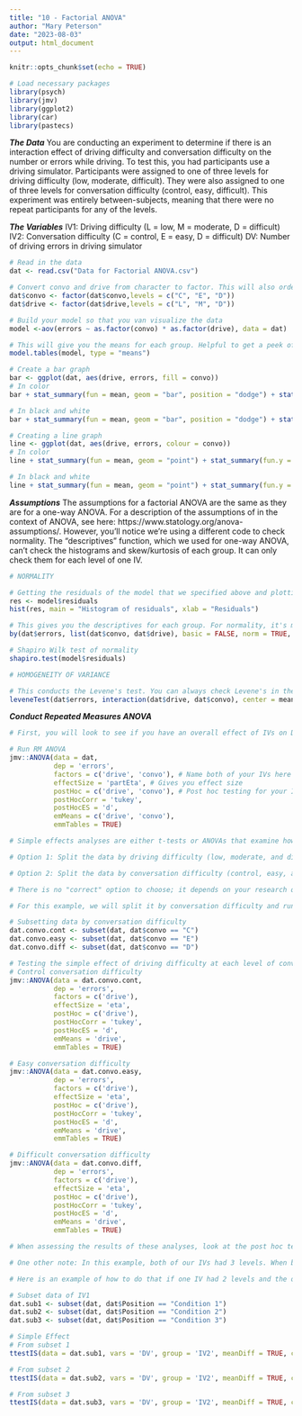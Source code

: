 ---
title: "10 - Factorial ANOVA"
author: "Mary Peterson"
date: "2023-08-03"
output: html_document
---

```{r setup, include=FALSE}
knitr::opts_chunk$set(echo = TRUE)
```

```{r}
# Load necessary packages
library(psych)
library(jmv)
library(ggplot2)
library(car)
library(pastecs)
```

***The Data***
You are conducting an experiment to determine if there is an interaction effect of driving difficulty and conversation difficulty on the number or errors while driving. To test this, you had participants use a driving simulator. Participants were assigned to one of three levels for driving difficulty (low, moderate, difficult). They were also assigned to one of three levels for conversation difficulty (control, easy, difficult). This experiment was entirely between-subjects, meaning that there were no repeat participants for any of the levels. 

***The Variables***
IV1: Driving difficulty (L = low, M = moderate, D = difficult)
IV2: Conversation difficulty (C = control, E = easy, D = difficult) 
DV: Number of driving errors in driving simulator

```{r}
# Read in the data
dat <- read.csv("Data for Factorial ANOVA.csv")

# Convert convo and drive from character to factor. This will also order the data in the order you assign the levels
dat$convo <- factor(dat$convo,levels = c("C", "E", "D"))
dat$drive <- factor(dat$drive,levels = c("L", "M", "D"))
```

```{r}
# Build your model so that you van visualize the data
model <-aov(errors ~ as.factor(convo) * as.factor(drive), data = dat)

# This will give you the means for each group. Helpful to get a peek of your data before running full analysis
model.tables(model, type = "means")

# Create a bar graph
bar <- ggplot(dat, aes(drive, errors, fill = convo))
# In color
bar + stat_summary(fun = mean, geom = "bar", position = "dodge") + stat_summary(fun.data = mean_cl_normal, geom = "errorbar", position = position_dodge(width = 0.90), width = 0.2) + labs(x = "Driving Difficulty", y = "Driving Errors", fill = "Conversation Difficulty") + ggtitle('Effect of Driving and Conversation Difficulty on Errors Made') + scale_fill_manual("Conversation Difficulty", values = c("hotpink4", "seagreen3", "orange"))

# In black and white
bar + stat_summary(fun = mean, geom = "bar", position = "dodge") + stat_summary(fun.data = mean_cl_normal, geom = "errorbar", position = position_dodge(width = 0.90), width = 0.2) + labs(x = "Driving Difficulty", y = "Driving Errors", fill = "Conversation Difficulty") + ggtitle('Effect of Driving and Conversation Difficulty on Errors Made') + scale_fill_manual("Conversation Difficulty", values = c("gray60", "gray42", "gray23"))
```

```{r}
# Creating a line graph
line <- ggplot(dat, aes(drive, errors, colour = convo))
# In color
line + stat_summary(fun = mean, geom = "point") + stat_summary(fun.y = mean, geom = "line", aes(group = convo)) + stat_summary(fun.data = mean_cl_boot, geom = "errorbar", width = 0.2) + labs(x = "Driving Difficilty", y = "Driving Errrs", colour = "Conversation Difficulty") + ggtitle('Effect of Driving and Conversation Difficulty on Errors Made') + scale_color_manual("Conversation Difficulty", values = c("hotpink4", "seagreen3", "orange"))

# In black and white
line + stat_summary(fun = mean, geom = "point") + stat_summary(fun.y = mean, geom = "line", aes(group = convo)) + stat_summary(fun.data = mean_cl_boot, geom = "errorbar", width = 0.2) + labs(x = "Driving Difficilty", y = "Driving Errrs", colour = "Conversation Difficulty") + ggtitle('Effect of Driving and Conversation Difficulty on Errors Made') + scale_color_manual("Conversation Difficulty", values = c("gray60", "gray42", "gray5"))
```

***Assumptions***
The assumptions for a factorial ANOVA are the same as they are for a one-way ANOVA. For a description of the assumptions of in the context of ANOVA, see here: https://www.statology.org/anova-assumptions/. However, you'll notice we're using a different code to check normality. The "descriptives" function, which we used for one-way ANOVA, can't check the histograms and skew/kurtosis of each group. It can only check them for each level of one IV.

```{r}
# NORMALITY

# Getting the residuals of the model that we specified above and plotting it in a histogram. This histogram visualizes the residuals of each score from it's individual group mean, not the grand mean, which is what we want when checking normality.
res <- model$residuals
hist(res, main = "Histogram of residuals", xlab = "Residuals")

# This gives you the descriptives for each group. For normality, it's most important to look at the skew and kurtosis for each group.
by(dat$errors, list(dat$convo, dat$drive), basic = FALSE, norm = TRUE, stat.desc)

# Shapiro Wilk test of normality
shapiro.test(model$residuals)
```

```{r}
# HOMOGENEITY OF VARIANCE

# This conducts the Levene's test. You can always check Levene's in the actual ANOVA code (below) by adding the argument home = TRUE
leveneTest(dat$errors, interaction(dat$drive, dat$convo), center = mean)
```

***Conduct Repeated Measures ANOVA***
```{r}
# First, you will look to see if you have an overall effect of IVs on DV. This will also give you the post hoc comparisons that look at each level of each IV separately. This will tell us if, for example, the difficult conversation group had significantly more errors on average than the easy conversation group, while holding driving difficulty constant. To see if there are any interaction effects, we will also need to run a simple effects analysis.

# Run RM ANOVA
jmv::ANOVA(data = dat, 
           dep = 'errors', 
           factors = c('drive', 'convo'), # Name both of your IVs here
           effectSize = 'partEta', # Gives you effect size
           postHoc = c('drive', 'convo'), # Post hoc testing for your IVs, describes main effects but not interaction effects
           postHocCorr = 'tukey', 
           postHocES = 'd',
           emMeans = c('drive', 'convo'),
           emmTables = TRUE)

```

```{r}
# Simple effects analyses are either t-tests or ANOVAs that examine how the relationship between IV1 and the DV varies across the levels of IV2. For this study's simple effects analysis, you have two options in the way that you can split it up. 

# Option 1: Split the data by driving difficulty (low, moderate, and difficult). Then, run three ANOVAS, each one using a subset of driving difficulty, comparing the means of conversation difficulty levels (control, easy, difficult). Then, compare post hoc results to see if there are significant differences between levels and, if there are, where those differences lie. 

# Option 2: Split the data by conversation difficulty (control, easy, and difficult). Then, run three ANOVAS, each one using a subset of conversation difficulty, comparing the means of driving difficulty levels (low, moderate, difficult). Then, compare post hoc results to see if there are significant differences between levels and, if there are, where those differences lie. 

# There is no "correct" option to choose; it depends on your research question. Are you most interested in how errors vary by conversation difficulty when at a certain level of driving difficulty? Choose option 1. Are you most interested in how errors vary by driving difficulty when at a certain level of conversation difficulty? Choose option 2. In some studies, its more clear than this one; for example, if you were testing the efficacy of three different reading programs at elementary, middle, and high schools. You would likely want to split it by school level to see which program was most helpful for each age group. 

# For this example, we will split it by conversation difficulty and run ANOVAs/post hoc testing for driving difficulty.

# Subsetting data by conversation difficulty
dat.convo.cont <- subset(dat, dat$convo == "C")
dat.convo.easy <- subset(dat, dat$convo == "E")
dat.convo.diff <- subset(dat, dat$convo == "D")

# Testing the simple effect of driving difficulty at each level of conversation difficulty
# Control conversation difficulty
jmv::ANOVA(data = dat.convo.cont, 
           dep = 'errors', 
           factors = c('drive'), 
           effectSize = 'eta',
           postHoc = c('drive'),
           postHocCorr = 'tukey',
           postHocES = 'd',
           emMeans = 'drive', 
           emmTables = TRUE)

# Easy conversation difficulty
jmv::ANOVA(data = dat.convo.easy, 
           dep = 'errors', 
           factors = c('drive'), 
           effectSize = 'eta',
           postHoc = c('drive'),
           postHocCorr = 'tukey',
           postHocES = 'd',
           emMeans = 'drive', 
           emmTables = TRUE)

# Difficult conversation difficulty
jmv::ANOVA(data = dat.convo.diff, 
           dep = 'errors', 
           factors = c('drive'), 
           effectSize = 'eta',
           postHoc = c('drive'),
           postHocCorr = 'tukey',
           postHocES = 'd',
           emMeans = 'drive', 
           emmTables = TRUE)

# When assessing the results of these analyses, look at the post hoc testing. Those results will tell you the "story" of the interactions. It may also help you to look back at the line graph to conceptualize everything.

```

```{r}
# One other note: In this example, both of our IVs had 3 levels. When both IVs have 3 or more levels, you'll need to run ANOVAS and post hoc testing. However, if you have one or more IVs with only 2 levels, you may be able to simply run t-tests where you split the data by the other IV. While this involves one less step (no post-hoc comparisons needed), only do this if it fits your research question. 

# Here is an example of how to do that if one IV had 2 levels and the other had 3. This code won't run with the data from this example, but can be used in your situation if appropriate:

# Subset data of IV1
dat.sub1 <- subset(dat, dat$Position == "Condition 1")
dat.sub2 <- subset(dat, dat$Position == "Condition 2")
dat.sub3 <- subset(dat, dat$Position == "Condition 3")

# Simple Effect
# From subset 1
ttestIS(data = dat.sub1, vars = 'DV', group = 'IV2', meanDiff = TRUE, ci = TRUE, effectSize = TRUE, desc = TRUE)

# From subset 2
ttestIS(data = dat.sub2, vars = 'DV', group = 'IV2', meanDiff = TRUE, ci = TRUE, effectSize = TRUE, desc = TRUE)

# From subset 3
ttestIS(data = dat.sub3, vars = 'DV', group = 'IV2', meanDiff = TRUE, ci = TRUE, effectSize = TRUE, desc = TRUE)
```








